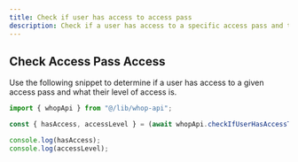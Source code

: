 ```yaml
---
title: Check if user has access to access pass
description: Check if a user has access to a specific access pass and their access level.
---
```


## Check Access Pass Access

Use the following snippet to determine if a user has access to a given access pass and what their level of access is.

```typescript
import { whopApi } from "@/lib/whop-api";

const { hasAccess, accessLevel } = (await whopApi.checkIfUserHasAccessToAccessPass({accessPassId: "prod_xxx", userId: "user_xxx"})).hasAccessToAccessPass;

console.log(hasAccess);
console.log(accessLevel);
```
